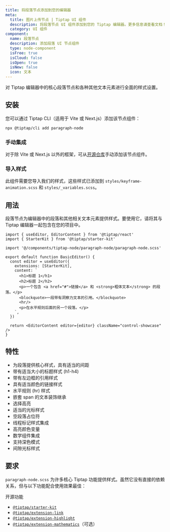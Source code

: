 ```yaml
---
title: 将段落节点添加到您的编辑器
meta:
  title: 图片上传节点 | Tiptap UI 组件
  description: 将段落节点 UI 组件添加到您的 Tiptap 编辑器。更多信息请查看文档！
  category: UI 组件
component:
  name: 段落节点
  description: 添加段落 UI 节点组件
  type: node-component
  isFree: true
  isCloud: false
  isOpen: true
  isNew: false
  icon: 文本
---
```



对 Tiptap 编辑器中的核心段落节点和各种其他文本元素进行全面的样式设置。

<CodeDemo isScrollable src="https://template.tiptap.dev/preview/tiptap-node/paragraph-node" />

## 安装

您可以通过 Tiptap CLI（适用于 Vite 或 Next.js）添加该节点组件：

```bash
npx @tiptap/cli add paragraph-node
```

### 手动集成

对于除 Vite 或 Next.js 以外的框架，可从[开源仓库](https://github.com/ueberdosis/tiptap-ui-components/tree/main/apps/web/src/components/tiptap-node/paragraph-node)手动添加该节点组件。

### 导入样式

此组件需要您导入我们的样式，这些样式已添加到 `styles/keyframe-animation.scss` 和 `styles/_variables.scss`。

## 用法

段落节点为编辑器中的段落和其他相关文本元素提供样式。要使用它，请将其与 Tiptap 编辑器一起包含在您的项目中。

```tsx
import { useEditor, EditorContent } from '@tiptap/react'
import { StarterKit } from '@tiptap/starter-kit'

import '@/components/tiptap-node/paragraph-node/paragraph-node.scss'

export default function BasicEditor() {
  const editor = useEditor({
    extensions: [StarterKit],
    content: `
      <h1>标题 1</h1>
      <h2>标题 2</h2>
      <p>一个包含 <a href="#">链接</a> 和 <strong>粗体文本</strong> 的段落。</p>
      <blockquote>一段带有洞察力文本的引用。</blockquote>
      <hr/>
      <p>在水平规则后面的另一个段落。</p>
    `,
  })

  return <EditorContent editor={editor} className="control-showcase" />
}
```

## 特性

- 为段落提供核心样式，具有适当的间距
- 带有适当大小的标题样式 (h1-h4)
- 带有左边框的引用样式
- 具有适当颜色的链接样式
- 水平规则 (hr) 样式
- 嵌套 span 的文本装饰继承
- 选择高亮
- 适当的光标样式
- 空段落占位符
- 线程标记样式集成
- 高亮颜色变量
- 数学组件集成
- 支持深色模式
- 间隙光标样式

## 要求

`paragraph-node.scss` 为许多核心 Tiptap 功能提供样式。虽然它没有直接的依赖关系，但与以下功能配合使用效果最佳：

开源功能

- [`@tiptap/starter-kit`](/editor/extensions/functionality/starterkit)
- [`@tiptap/extension-link`](/editor/extensions/marks/link)
- [`@tiptap/extension-highlight`](/editor/extensions/marks/highlight)
- [`@tiptap/extension-mathematics`](/editor/extensions/functionality/mathematics)（可选）